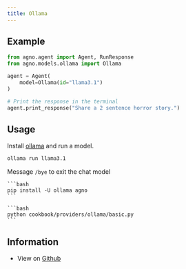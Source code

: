 ```yaml
---
title: Ollama
---
```


## Example

<CodeGroup>

```python agent.py
from agno.agent import Agent, RunResponse
from agno.models.ollama import Ollama

agent = Agent(
    model=Ollama(id="llama3.1")
)

# Print the response in the terminal
agent.print_response("Share a 2 sentence horror story.")
```

</CodeGroup>

## Usage

Install [ollama](https://ollama.com) and run a model.

<Steps>

  <Step title="  Run your chat model">

```bash
ollama run llama3.1
```

Message `/bye` to exit the chat model

  </Step>
  <Snippet file="create-venv-step.mdx" />

  <Step title="Install libraries">

    ```bash
    pip install -U ollama agno
    ```

  </Step>

  <Step title="Run Ollama Agent">

    ```bash
    python cookbook/providers/ollama/basic.py
    ```

  </Step>

  </Steps>

## Information

- View on [Github](https://github.com/agno-agi/agno/tree/main/cookbook/providers/ollama/basic.py)
